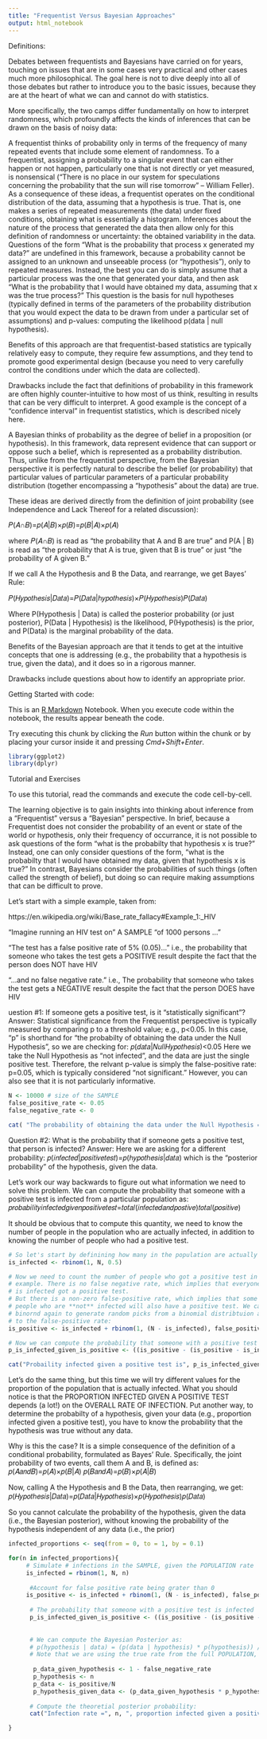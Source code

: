 ```yaml
---
title: "Frequentist Versus Bayesian Approaches"
output: html_notebook
---
```


Definitions:

Debates between frequentists and Bayesians have carried on for years, touching on issues that are in some cases very practical and other cases much more philosophical. The goal here is not to dive deeply into all of those debates but rather to introduce you to the basic issues, because they are at the heart of what we can and cannot do with statistics.

More specifically, the two camps differ fundamentally on how to interpret randomness, which profoundly affects the kinds of inferences that can be drawn on the basis of noisy data:

A frequentist thinks of probability only in terms of the frequency of many repeated events that include some element of randomness. To a frequentist, assigning a probability to a singular event that can either happen or not happen, particularly one that is not directly or yet measured, is nonsensical ("There is no place in our system for speculations concerning the probability that the sun will rise tomorrow" -- William Feller). As a consequence of these ideas, a frequentist operates on the conditional distribution of the data, assuming that a hypothesis is true. That is, one makes a series of repeated measurements (the data) under fixed conditions, obtaining what is essentially a histogram. Inferences about the nature of the process that generated the data then allow only for this definition of randomness or uncertainty: the obtained variability in the data. Questions of the form "What is the probability that process x generated my data?" are undefined in this framework, because a probability cannot be assigned to an unknown and unseeable process (or "hypothesis"), only to repeated measures. Instead, the best you can do is simply assume that a particular process was the one that generated your data, and then ask "What is the probability that I would have obtained my data, assuming that x was the true process?" This question is the basis for null hypotheses (typically defined in terms of the parameters of the probability distribution that you would expect the data to be drawn from under a particular set of assumptions) and p-values: computing the likelihood p(data | null hypothesis).

Benefits of this approach are that frequentist-based statistics are typically relatively easy to compute, they require few assumptions, and they tend to promote good experimental design (because you need to very carefully control the conditions under which the data are collected).

Drawbacks include the fact that definitions of probability in this framework are often highly counter-intuitive to how most of us think, resulting in results that can be very difficult to interpret. A good example is the concept of a "confidence interval" in frequentist statistics, which is described nicely here.

A Bayesian thinks of probability as the degree of belief in a proposition (or hypothesis). In this framework, data represent evidence that can support or oppose such a belief, which is represented as a probability distribution. Thus, unlike from the frequentist perspective, from the Bayesian perspective it is perfectly natural to describe the belief (or probability) that particular values of particular parameters of a particular probability distribution (together encompassing a "hypothesis" about the data) are true.

These ideas are derived directly from the definition of joint probability (see Independence and Lack Thereof for a related discussion):

𝑃(𝐴∩𝐵)=𝑝(𝐴|𝐵)×𝑝(𝐵)=𝑝(𝐵|𝐴)×𝑝(𝐴) 

where  𝑃(𝐴∩𝐵)  is read as "the probability that A and B are true" and P(A | B) is read as "the probability that A is true, given that B is true" or just "the probability of A given B."

If we call A the Hypothesis and B the Data, and rearrange, we get Bayes' Rule:

𝑃(𝐻𝑦𝑝𝑜𝑡ℎ𝑒𝑠𝑖𝑠|𝐷𝑎𝑡𝑎)=𝑃(𝐷𝑎𝑡𝑎|ℎ𝑦𝑝𝑜𝑡ℎ𝑒𝑠𝑖𝑠)×𝑃(𝐻𝑦𝑝𝑜𝑡ℎ𝑒𝑠𝑖𝑠)𝑃(𝐷𝑎𝑡𝑎) 

Where P(Hypothesis | Data) is called the posterior probability (or just posterior), P(Data | Hypothesis) is the likelihood, P(Hypothesis) is the prior, and P(Data) is the marginal probability of the data.

Benefits of the Bayesian approach are that it tends to get at the intuitive concepts that one is addressing (e.g., the probability that a hypothesis is true, given the data), and it does so in a rigorous manner.

Drawbacks include questions about how to identify an appropriate prior.


Getting Started with code:


This is an [R Markdown](http://rmarkdown.rstudio.com) Notebook. When you execute code within the notebook, the results appear beneath the code. 

Try executing this chunk by clicking the *Run* button within the chunk or by placing your cursor inside it and pressing *Cmd+Shift+Enter*. 

```r
library(ggplot2)
library(dplyr)
```


Tutorial and Exercises 

To use this tutorial, read the commands and execute the code cell-by-cell.

The learning objective is to gain insights into thinking about inference from a "Frequentist" versus a "Bayesian" perspective. In brief, because a Frequentist does not consider the probability of an event or state of the world or hypothesis, only their frequency of occurrance, it is not possible to ask questions of the form "what is the probabilty that hypothesis x is true?" Instead, one can only consider questions of the form, "what is the probabilty that I would have obtained my data, given that hypothesis x is true?" In contrast, Bayesians consider the probabilities of such things (often called the strength of belief), but doing so can require making assumptions that can be difficult to prove.

Let's start with a simple example, taken from:

https://en.wikipedia.org/wiki/Base_rate_fallacy#Example_1:_HIV

"Imagine running an HIV test on" A SAMPLE "of 1000 persons ..."

"The test has a false positive rate of 5% (0.05)..." i.e., the probability that someone who takes the test gets a POSITIVE result despite the fact that the person does NOT have HIV

"...and no false negative rate." i.e., The probability that someone who takes the test gets a NEGATIVE result despite the fact that the person DOES have HIV



uestion #1: If someone gets a positive test, is it "statistically significant"?
Answer: Statistical significance from the Frequentist perspective is typically measured by comparing p to a threshold value; e.g., p<0.05. In this case, "p" is shorthand for "the probabilty of obtaining the data under the Null Hypothesis", so we are checking for:
𝑝(𝑑𝑎𝑡𝑎|𝑁𝑢𝑙𝑙𝐻𝑦𝑝𝑜𝑡ℎ𝑒𝑠𝑖𝑠)<0.05 
Here we take the Null Hypothesis as "not infected", and the data are just the single positive test. Therefore, the relvant p-value is simply the false-positive rate: p=0.05, which is typically considered "not significant." However, you can also see that it is not particularly informative.

```r
N <- 10000 # size of the SAMPLE 
false_positive_rate <- 0.05
false_negative_rate <- 0

cat( "The probability of obtaining the data under the Null Hypothesis =", false_positive_rate)
```

Question #2: What is the probability that if someone gets a positive test, that person is infected?
Answer: Here we are asking for a different probability:
𝑝(𝑖𝑛𝑓𝑒𝑐𝑡𝑒𝑑|𝑝𝑜𝑠𝑖𝑡𝑖𝑣𝑒𝑡𝑒𝑠𝑡)=𝑝(ℎ𝑦𝑝𝑜𝑡ℎ𝑒𝑠𝑖𝑠|𝑑𝑎𝑡𝑎)
which is the "posterior probability" of the hypothesis, given the data.

Let's work our way backwards to figure out what information we need to solve this problem. We can compute the probability that someone with a positive test is infected from a particular population as:
𝑝𝑟𝑜𝑏𝑎𝑏𝑖𝑙𝑖𝑡𝑦𝑖𝑛𝑓𝑒𝑐𝑡𝑒𝑑𝑔𝑖𝑣𝑒𝑛𝑝𝑜𝑠𝑖𝑡𝑖𝑣𝑒𝑡𝑒𝑠𝑡=𝑡𝑜𝑡𝑎𝑙(𝑖𝑛𝑓𝑒𝑐𝑡𝑒𝑑𝑎𝑛𝑑𝑝𝑜𝑠𝑡𝑖𝑣𝑒)𝑡𝑜𝑡𝑎𝑙(𝑝𝑜𝑠𝑖𝑡𝑖𝑣𝑒)

It should be obvious that to compute this quantity, we need to know the number of people in the population who are actually infected, in addition to knowing the number of people who had a positive test.


```r
# So let's start by definining how many in the population are actually infected. We'll start by assuming that that *real* rate of infection is 0.5 (i.e., half the POPULATION is infected), and then do a quick simulation to find out how many in our SAMPLE of N people are infected. We can do this simulation by by getting N picks from a binomial distribution, where each pick determines "isInfected" for a single person according to the assumed rate of infection:
is_infected <- rbinom(1, N, 0.5)

# Now we need to count the number of people who got a positive test in this 
# example. There is no false negative rate, which implies that everyone who 
# is infected got a positive test. 
# But there is a non-zero false-positive rate, which implies that some of the 
# people who are **not** infected will also have a positive test. We can use 
# binornd again to generate random picks from a binomial distribtuion according 
# to the false-positive rate:
is_positive <- is_infected + rbinom(1, (N - is_infected), false_positive_rate)

# Now we can compute the probability that someone with a positive test is infected:
p_is_infected_given_is_positive <- ((is_positive - (is_positive - is_infected)) / is_positive)

cat("Probaility infected given a positive test is", p_is_infected_given_is_positive)
```
Let's do the same thing, but this time we will try different values for the proportion of the population that is actually infected. What you should notice is that the PROPORTION INFECTED GIVEN A POSITIVE TEST depends (a lot!) on the OVERALL RATE OF INFECTION. Put another way, to determine the probabilty of a hypothesis, given your data (e.g., proportion infected given a positive test), you have to know the probability that the hypothesis was true without any data.

Why is this the case? It is a simple consequence of the definition of a conditional probability, formulated as Bayes' Rule. Specifically, the joint probability of two events, call them A and B, is defined as:
𝑝(𝐴𝑎𝑛𝑑𝐵)=𝑝(𝐴)×𝑝(𝐵|𝐴) 
𝑝(𝐵𝑎𝑛𝑑𝐴)=𝑝(𝐵)×𝑝(𝐴|𝐵) 

Now, calling A the Hypothesis and B the Data, then rearranging, we get:
𝑝(𝐻𝑦𝑝𝑜𝑡ℎ𝑒𝑠𝑖𝑠|𝐷𝑎𝑡𝑎)=𝑝(𝐷𝑎𝑡𝑎|𝐻𝑦𝑝𝑜𝑡ℎ𝑒𝑠𝑖𝑠)×𝑝(𝐻𝑦𝑝𝑜𝑡ℎ𝑒𝑠𝑖𝑠)𝑝(𝐷𝑎𝑡𝑎) 

So you cannot calculate the probability of the hypothesis, given the data (i.e., the Bayesian posterior), without knowing the probability of the hypothesis independent of any data (i.e., the prior)
```r
infected_proportions <- seq(from = 0, to = 1, by = 0.1)

for(n in infected_proportions){
     # Simulate # infections in the SAMPLE, given the POPULATION rate
     is_infected = rbinom(1, N, n)
    
      #Account for false positive rate being grater than 0
     is_positive <- is_infected + rbinom(1, (N - is_infected), false_positive_rate)
     
      # The probability that someone with a positive test is infected
      p_is_infected_given_is_positive <- ((is_positive - (is_positive - is_infected)) / is_positive)
      
      
      # We can compute the Bayesian Posterior as:
      # p(hypothesis | data) = (p(data | hypothesis) * p(hypothesis)) / p(data)
      # Note that we are using the true rate from the full POPULATION, so these predictions will differ slightly from the probability computed above (pIsInfectedGivenIsPositiveTest) from the SAMPLE
      
       p_data_given_hypothesis <- 1 - false_negative_rate
       p_hypothesis <- n
       p_data <- is_positive/N   
       p_hypothesis_given_data <- (p_data_given_hypothesis * p_hypothesis) / p_data
    
      # Compute the theoretial posterior probability: 
      cat("Infection rate =", n, ", proportion infected given a positive test =", p_is_infected_given_is_positive, ", Posterior=", p_hypothesis_given_data, "\n")

}
```

